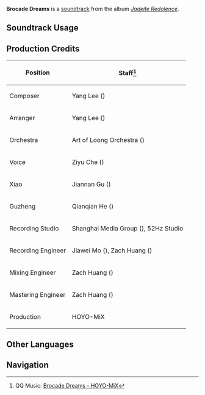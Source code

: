 {{Soundtrack Infobox
|image          = Jadeite Redolence.png
|album          = Jadeite Redolence
|disc           = 1
|number         = 08
|featured       =
|featured2      =
|featured3      =
|featured_disc  =
|featured_disc2 =
|featured_disc3 =
|youtube_id     = K53LNgU0k4k
|spotify_id     = 4jsV7VJmQcPtlM9siZBQkX
|previous       = Camellia Night
|next           = The Journey of Tea Leaves
}}
'''Brocade Dreams''' is a [[soundtrack]] from the album ''[[Jadeite Redolence]]''.

==Soundtrack Usage==
{{Soundtrack Usage
|location = Qiaoying Village//night
}}
<!--
==Other Arrangements==
{{Files by Category Gallery|Media Using an Unreleased Arrangement of {{subst:#titleparts:{{subst:PAGENAME}}}} Soundtrack}}
-->
==Production Credits==
{| class="wikitable sortable"
|-
! Position
! Staff<ref>QQ Music: [https://y.qq.com/n/ryqq/songDetail/001vMCra3XXzED {{zh|锦彩之梦}} Brocade Dreams - HOYO-MiX]</ref>
|-
! Composer
| Yang Lee ({{zh|李洋}})
|-
! Arranger
| Yang Lee ({{zh|李洋}})
|-
! Orchestra
| Art of Loong Orchestra ({{zh|龙之艺交响乐团}})
|-
! Voice
| Ziyu Che ({{zh|车子玉}})
|-
! Xiao
| Jiannan Gu ({{zh|顾剑楠}})
|-
! Guzheng
| Qianqian He ({{zh|何芊倩}})
|-
! Recording Studio
| Shanghai Media Group ({{zh|上海广播大厦}}), 52Hz Studio
|-
! Recording Engineer
| Jiawei Mo ({{zh|莫家伟}}), Zach Huang ({{zh|黄巍}})
|-
! Mixing Engineer
| Zach Huang ({{zh|黄巍}})
|-
! Mastering Engineer
| Zach Huang ({{zh|黄巍}})
|-
! Production
| HOYO-MiX
|}
<!--
==Trivia==
-->
==Other Languages==
{{Other Languages|default_hidden=1
|en       = Brocade Dreams
|zhs      = 锦彩之梦
|zhs_rm   = Jǐncǎi zhī Mèng
|zht      = 錦彩之夢
|zht_rm   = Jǐncǎi zhī Mèng
|zh_tl    = 
|ja       = 錦彩る夢
|ja_rm    = Nishiki Irodoru Yume{{Assumed}}
|ja_tl    = 
}}
<!--
==References==
{{Reflist}}
-->

==Navigation==
{{Soundtrack Navbox|Jadeite Redolence}}